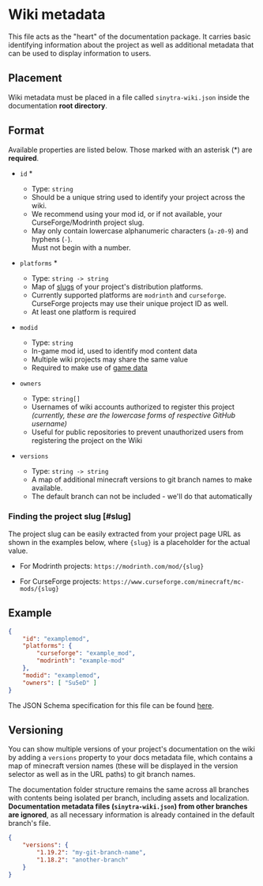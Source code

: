 
# Wiki metadata

This file acts as the "heart" of the documentation package. It carries basic identifying information about the project
as well as additional metadata that can be used to display information to users.

## Placement

Wiki metadata must be placed in a file called `sinytra-wiki.json` inside the documentation **root directory**.

<FileTree>
    <FileTreeFolder name="<root>" defaultOpen>
        <FileTreeFile name="sinytra-wiki.json"/>
    </FileTreeFolder>
</FileTree>

## Format

Available properties are listed below. Those marked with an asterisk (<span className="text-rose-400!">*</span>)
are **required**.

- `id` <span className="text-rose-400!">*</span>
  - Type: `string`
  - Should be a unique string used to identify your project across the wiki.
  - We recommend using your mod id, or if not available, your CurseForge/Modrinth project slug.
  - May only contain lowercase alphanumeric characters (`a-z0-9`) and hyphens (`-`).<br/>
    Must not begin with a number.

- `platforms` <span className="text-rose-400!">*</span>
  - Type: `string -> string`
  - Map of [slugs](#slug) of your project's distribution platforms.
  - Currently supported platforms are `modrinth` and `curseforge`. CurseForge projects may use their unique project ID as well.
  - At least one platform is required

- `modid`
  - Type: `string`
  - In-game mod id, used to identify mod content data
  - Multiple wiki projects may share the same value
  - Required to make use of [game data](game_data)

- `owners`
  - Type: `string[]`
  - Usernames of wiki accounts authorized to register this project<br/>
    *(currently, these are the lowercase forms of respective GitHub username)*
  - Useful for public repositories to prevent unauthorized users from registering the project on the Wiki

- `versions`
  - Type: `string -> string`
  - A map of additional minecraft versions to git branch names to make available.
  - The default branch can not be included - we'll do that automatically

### Finding the project slug [#slug]

The project slug can be easily extracted from your project page URL as shown in the examples below, where `{slug}`
is a placeholder for the actual value.

- For Modrinth projects: `https://modrinth.com/mod/{slug}`

- For CurseForge projects: `https://www.curseforge.com/minecraft/mc-mods/{slug}`

## Example

```json filename="sinytra-wiki.json"
{
    "id": "examplemod",
    "platforms": {
        "curseforge": "example_mod",
        "modrinth": "example-mod"
    },
    "modid": "examplemod",
    "owners": [ "Su5eD" ]
}
```

The JSON Schema specification for this file can be found [here](/sinytra-wiki.schema.json).

## Versioning

You can show multiple versions of your project's documentation on the wiki by adding a `versions` property to your
docs metadata file, which contains a map of minecraft version names (these will be displayed in the version selector
as well as in the URL paths) to git branch names.

The documentation folder structure remains the same across all branches with contents being isolated per branch,
including assets and localization. **Documentation metadata files (`sinytra-wiki.json`) from other branches are ignored**,
as all necessary information is already contained in the default branch's file.

```json filename="sinytra-wiki.json"
{
    "versions": {
        "1.19.2": "my-git-branch-name",
        "1.18.2": "another-branch"
    }
}
```
